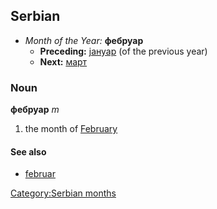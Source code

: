 ==Serbian==
*''Month of the Year:'' '''фебруар'''
**'''Preceding:''' [[јануар]] (of the previous year)
**'''Next:''' [[март]]
===Noun===
'''фебруар''' ''m''
#the month of [[February]]
====See also====
*[[februar]]
[[Category:Serbian months]]